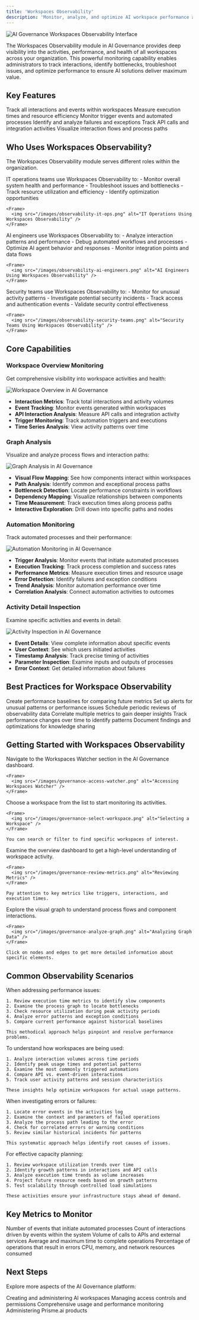```yaml
---
title: 'Workspaces Observability'
description: 'Monitor, analyze, and optimize AI workspace performance across your organization'
---
```


<Frame>
  <img src="/images/ai-governance-observability-hero.png" alt="AI Governance Workspaces Observability Interface" />
</Frame>

The Workspaces Observability module in AI Governance provides deep visibility into the activities, performance, and health of all workspaces across your organization. This powerful monitoring capability enables administrators to track interactions, identify bottlenecks, troubleshoot issues, and optimize performance to ensure AI solutions deliver maximum value.

## Key Features

<CardGroup cols={2}>
  <Card title="Activity Monitoring" icon="chart-mixed">
    Track all interactions and events within workspaces
  </Card>
  <Card title="Performance Analytics" icon="gauge-high">
    Measure execution times and resource efficiency
  </Card>
  <Card title="Automation Tracking" icon="robot">
    Monitor trigger events and automated processes
  </Card>
  <Card title="Error Detection" icon="triangle-exclamation">
    Identify and analyze failures and exceptions
  </Card>
  <Card title="API Monitoring" icon="code">
    Track API calls and integration activities
  </Card>
  <Card title="Visual Flow Analysis" icon="diagram-project">
    Visualize interaction flows and process paths
  </Card>
</CardGroup>

## Who Uses Workspaces Observability?

The Workspaces Observability module serves different roles within the organization.

<Tabs>
  <Tab title="IT Operations">
    IT operations teams use Workspaces Observability to:
    - Monitor overall system health and performance
    - Troubleshoot issues and bottlenecks
    - Track resource utilization and efficiency
    - Identify optimization opportunities
    
    <Frame>
      <img src="/images/observability-it-ops.png" alt="IT Operations Using Workspaces Observability" />
    </Frame>
  </Tab>
  
  <Tab title="AI Engineers">
    AI engineers use Workspaces Observability to:
    - Analyze interaction patterns and performance
    - Debug automated workflows and processes
    - Optimize AI agent behavior and responses
    - Monitor integration points and data flows
    
    <Frame>
      <img src="/images/observability-ai-engineers.png" alt="AI Engineers Using Workspaces Observability" />
    </Frame>
  </Tab>
  
  <Tab title="Security Teams">
    Security teams use Workspaces Observability to:
    - Monitor for unusual activity patterns
    - Investigate potential security incidents
    - Track access and authentication events
    - Validate security control effectiveness
    
    <Frame>
      <img src="/images/observability-security-teams.png" alt="Security Teams Using Workspaces Observability" />
    </Frame>
  </Tab>
  
</Tabs>

## Core Capabilities

### Workspace Overview Monitoring

Get comprehensive visibility into workspace activities and health:

<Frame>
  <img src="/images/governance-workspace-overview.png" alt="Workspace Overview in AI Governance" />
</Frame>

- **Interaction Metrics**: Track total interactions and activity volumes
- **Event Tracking**: Monitor events generated within workspaces
- **API Interaction Analysis**: Measure API calls and integration activity
- **Trigger Monitoring**: Track automation triggers and executions
- **Time Series Analysis**: View activity patterns over time

### Graph Analysis

Visualize and analyze process flows and interaction paths:

<Frame>
  <img src="/images/governance-graph-analysis.png" alt="Graph Analysis in AI Governance" />
</Frame>

- **Visual Flow Mapping**: See how components interact within workspaces
- **Path Analysis**: Identify common and exceptional process paths
- **Bottleneck Detection**: Locate performance constraints in workflows
- **Dependency Mapping**: Visualize relationships between components
- **Time Measurement**: Track execution times along process paths
- **Interactive Exploration**: Drill down into specific paths and nodes

### Automation Monitoring

Track automated processes and their performance:

<Frame>
  <img src="/images/governance-automation-monitoring.png" alt="Automation Monitoring in AI Governance" />
</Frame>

- **Trigger Analysis**: Monitor events that initiate automated processes
- **Execution Tracking**: Track process completion and success rates
- **Performance Metrics**: Measure execution times and resource usage
- **Error Detection**: Identify failures and exception conditions
- **Trend Analysis**: Monitor automation performance over time
- **Correlation Analysis**: Connect automation activities to outcomes

### Activity Detail Inspection

Examine specific activities and events in detail:

<Frame>
  <img src="/images/governance-activity-inspection.png" alt="Activity Inspection in AI Governance" />
</Frame>

- **Event Details**: View complete information about specific events
- **User Context**: See which users initiated activities
- **Timestamp Analysis**: Track precise timing of activities
- **Parameter Inspection**: Examine inputs and outputs of processes
- **Error Context**: Get detailed information about failures

## Best Practices for Workspace Observability

<CardGroup cols={2}>
  <Card title="Baseline Establishment" icon="chart-line">
    Create performance baselines for comparing future metrics
  </Card>
  <Card title="Proactive Monitoring" icon="bell">
    Set up alerts for unusual patterns or performance issues
  </Card>
  <Card title="Regular Reviews" icon="calendar-check">
    Schedule periodic reviews of observability data
  </Card>
  <Card title="Cross-Metric Analysis" icon="chart-network">
    Correlate multiple metrics to gain deeper insights
  </Card>
  <Card title="Historical Trending" icon="clock-rotate-left">
    Track performance changes over time to identify patterns
  </Card>
  <Card title="Documentation" icon="file-lines">
    Document findings and optimizations for knowledge sharing
  </Card>
</CardGroup>

## Getting Started with Workspaces Observability

<Steps>
  <Step title="Access Workspaces Watcher">
    Navigate to the Workspaces Watcher section in the AI Governance dashboard.
    
    <Frame>
      <img src="/images/governance-access-watcher.png" alt="Accessing Workspaces Watcher" />
    </Frame>
  </Step>
  
  <Step title="Select a workspace">
    Choose a workspace from the list to start monitoring its activities.
    
    <Frame>
      <img src="/images/governance-select-workspace.png" alt="Selecting a Workspace" />
    </Frame>
    
    You can search or filter to find specific workspaces of interest.
  </Step>
  
  <Step title="Review overview metrics">
    Examine the overview dashboard to get a high-level understanding of workspace activity.
    
    <Frame>
      <img src="/images/governance-review-metrics.png" alt="Reviewing Metrics" />
    </Frame>
    
    Pay attention to key metrics like triggers, interactions, and execution times.
  </Step>
  
  <Step title="Analyze graph data">
    Explore the visual graph to understand process flows and component interactions.
    
    <Frame>
      <img src="/images/governance-analyze-graph.png" alt="Analyzing Graph Data" />
    </Frame>
    
    Click on nodes and edges to get more detailed information about specific elements.
  </Step>
</Steps>

## Common Observability Scenarios

<Tabs>
  <Tab title="Performance Troubleshooting">
    When addressing performance issues:
    
    1. Review execution time metrics to identify slow components
    2. Examine the process graph to locate bottlenecks
    3. Check resource utilization during peak activity periods
    4. Analyze error patterns and exception conditions
    5. Compare current performance against historical baselines
    
    This methodical approach helps pinpoint and resolve performance problems.
  </Tab>
  
  <Tab title="Usage Pattern Analysis">
    To understand how workspaces are being used:
    
    1. Analyze interaction volumes across time periods
    2. Identify peak usage times and potential patterns
    3. Examine the most commonly triggered automations
    4. Compare API vs. event-driven interactions
    5. Track user activity patterns and session characteristics
    
    These insights help optimize workspaces for actual usage patterns.
  </Tab>
  
  <Tab title="Error Investigation">
    When investigating errors or failures:
    
    1. Locate error events in the activities log
    2. Examine the context and parameters of failed operations
    3. Analyze the process path leading to the error
    4. Check for correlated errors or warning conditions
    5. Review similar historical incidents for patterns
    
    This systematic approach helps identify root causes of issues.
  </Tab>
  
  <Tab title="Capacity Planning">
    For effective capacity planning:
    
    1. Review workspace utilization trends over time
    2. Identify growth patterns in interactions and API calls
    3. Analyze execution time trends as volume increases
    4. Project future resource needs based on growth patterns
    5. Test scalability through controlled load simulations
    
    These activities ensure your infrastructure stays ahead of demand.
  </Tab>
</Tabs>

## Key Metrics to Monitor

<CardGroup cols={2}>
  <Card title="Triggers" icon="bolt">
    Number of events that initiate automated processes
  </Card>
  <Card title="Event Interactions" icon="arrow-right-arrow-left">
    Count of interactions driven by events within the system
  </Card>
  <Card title="API Interactions" icon="code-compare">
    Volume of calls to APIs and external services
  </Card>
  <Card title="Execution Time" icon="stopwatch">
    Average and maximum time to complete operations
  </Card>
  <Card title="Error Rate" icon="triangle-exclamation">
    Percentage of operations that result in errors
  </Card>
  <Card title="Resource Utilization" icon="microchip">
    CPU, memory, and network resources consumed
  </Card>
</CardGroup>

## Next Steps

Explore more aspects of the AI Governance platform:

<CardGroup cols={2}>
  <Card
    title="Workspaces Management"
    icon="folder-tree"
    href="workspaces-management"
  >
    Creating and administering AI workspaces
  </Card>
  <Card
    title="Users & Permissions"
    icon="users-gear"
    href="users-permissions"
  >
    Managing access controls and permissions
  </Card>
  <Card
    title="Analytics"
    icon="chart-line"
    href="analytics"
  >
    Comprehensive usage and performance monitoring
  </Card>
  <Card
    title="Products Management"
    icon="cubes"
    href="products-template-management"
  >
    Administering Prisme.ai products
  </Card>
</CardGroup>